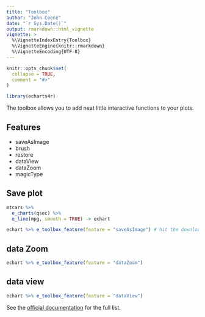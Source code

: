 ```yaml
---
title: "Toolbox"
author: "John Coene"
date: "`r Sys.Date()`"
output: rmarkdown::html_vignette
vignette: >
  %\VignetteIndexEntry{Toolbox}
  %\VignetteEngine{knitr::rmarkdown}
  %\VignetteEncoding{UTF-8}
---
```


```r
knitr::opts_chunk$set(
  collapse = TRUE,
  comment = "#>"
)

library(echarts4r)
```

The toolbox allows you to add neat little interactive functions to your plots.

## Features

- saveAsImage
- brush
- restore
- dataView
- dataZoom
- magicType

## Save plot

```r
mtcars %>% 
  e_charts(qsec) %>% 
  e_line(mpg, smooth = TRUE) -> echart

echart %>% e_toolbox_feature(feature = "saveAsImage") # hit the download button!
```

## data Zoom

```r
echart %>% e_toolbox_feature(feature = "dataZoom")
```

## data view

```r
echart %>% e_toolbox_feature(feature = "dataView")
```

See the [official documentation](https://ecomfe.github.io/echarts-doc/public/en/option.html#toolbox.feature) for the full list.